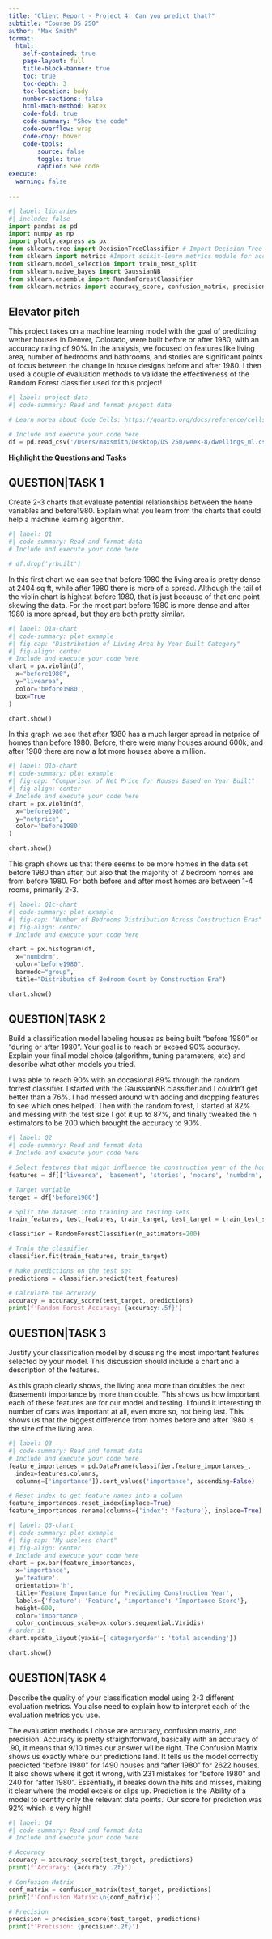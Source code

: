```yaml
---
title: "Client Report - Project 4: Can you predict that?"
subtitle: "Course DS 250"
author: "Max Smith"
format:
  html:
    self-contained: true
    page-layout: full
    title-block-banner: true
    toc: true
    toc-depth: 3
    toc-location: body
    number-sections: false
    html-math-method: katex
    code-fold: true
    code-summary: "Show the code"
    code-overflow: wrap
    code-copy: hover
    code-tools:
        source: false
        toggle: true
        caption: See code
execute: 
  warning: false
    
---
```


```python
#| label: libraries
#| include: false
import pandas as pd
import numpy as np
import plotly.express as px
from sklearn.tree import DecisionTreeClassifier # Import Decision Tree Classifier
from sklearn import metrics #Import scikit-learn metrics module for accuracy calculation
from sklearn.model_selection import train_test_split
from sklearn.naive_bayes import GaussianNB
from sklearn.ensemble import RandomForestClassifier
from sklearn.metrics import accuracy_score, confusion_matrix, precision_score, recall_score, f1_score


```


## Elevator pitch

This project takes on a machine learning model with the goal of predicting wether houses in Denver, Colorado, were built before or after 1980, with an accuracy rating of 90%. In the analysis, we focused on features like living area, number of bedrooms and bathrooms, and stories are significant points of focus between the change in house designs before and after 1980. I then used a couple of evaluation methods to validate the effectiveness of the Random Forest classifier used for this project!

```python
#| label: project-data
#| code-summary: Read and format project data

# Learn morea about Code Cells: https://quarto.org/docs/reference/cells/cells-jupyter.html

# Include and execute your code here
df = pd.read_csv('/Users/maxsmith/Desktop/DS 250/week-8/dwellings_ml.csv')
```

__Highlight the Questions and Tasks__

## QUESTION|TASK 1

Create 2-3 charts that evaluate potential relationships between the home variables and before1980. Explain what you learn from the charts that could help a machine learning algorithm.


```python
#| label: Q1
#| code-summary: Read and format data
# Include and execute your code here

# df.drop('yrbuilt')
```

In this first chart we can see that before 1980 the living area is pretty dense at 2404 sq ft, while after 1980 there is more of a spread. Although the tail of the violin chart is highest before 1980, that is just because of that one point skewing the data. For the most part before 1980 is more dense and after 1980 is more spread, but they are both pretty similar.

```python
#| label: Q1a-chart
#| code-summary: plot example
#| fig-cap: "Distribution of Living Area by Year Built Category"
#| fig-align: center
# Include and execute your code here
chart = px.violin(df,
  x="before1980", 
  y="livearea",
  color='before1980',
  box=True
)

chart.show()
```

In this graph we see that after 1980 has a much larger spread in netprice of homes than before 1980. Before, there were many houses around 600k, and after 1980 there are now a lot more houses above a million.

```python
#| label: Q1b-chart
#| code-summary: plot example
#| fig-cap: "Comparison of Net Price for Houses Based on Year Built"
#| fig-align: center
# Include and execute your code here
chart = px.violin(df,
  x="before1980", 
  y="netprice",
  color='before1980'
)

chart.show()
```

This graph shows us that there seems to be more homes in the data set before 1980 than after, but also that the majority of 2 bedroom homes are from before 1980. For both before and after most homes are between 1-4 rooms, primarily 2-3. 

```python
#| label: Q1c-chart
#| code-summary: plot example
#| fig-cap: "Number of Bedrooms Distribution Across Construction Eras"
#| fig-align: center
# Include and execute your code here

chart = px.histogram(df, 
  x="numbdrm", 
  color="before1980", 
  barmode="group", 
  title="Distribution of Bedroom Count by Construction Era")

chart.show()

```


## QUESTION|TASK 2

Build a classification model labeling houses as being built “before 1980” or “during or after 1980”. Your goal is to reach or exceed 90% accuracy. Explain your final model choice (algorithm, tuning parameters, etc) and describe what other models you tried.

I was able to reach 90% with an occasional 89% through the random forrest classifier. I started with the GaussianNB classifier and I couldn't get better than a 76%. I had messed around with adding and dropping features to see which ones helped. Then with the random forest, I started at 82% and messing with the test size I got it up to 87%, and finally tweaked the n estimators to be 200 which brought the accuracy to 90%.

```python
#| label: Q2
#| code-summary: Read and format data
# Include and execute your code here

# Select features that might influence the construction year of the house
features = df[['livearea', 'basement', 'stories', 'nocars', 'numbdrm', 'numbaths']]

# Target variable
target = df['before1980']

# Split the dataset into training and testing sets
train_features, test_features, train_target, test_target = train_test_split(features, target, test_size=0.2)

classifier = RandomForestClassifier(n_estimators=200)

# Train the classifier
classifier.fit(train_features, train_target)

# Make predictions on the test set
predictions = classifier.predict(test_features)

# Calculate the accuracy
accuracy = accuracy_score(test_target, predictions)
print(f'Random Forest Accuracy: {accuracy:.5f}')
```


## QUESTION|TASK 3

Justify your classification model by discussing the most important features selected by your model. This discussion should include a chart and a description of the features.

As this graph clearly shows, the living area more than doubles the next (basement) importance by more than double. This shows us how important each of these features are for our model and testing. I found it interesting th number of cars was important at all, even more so, not being last. This shows us that the biggest difference from homes before and after 1980 is the size of the living area.
```python
#| label: Q3
#| code-summary: Read and format data
# Include and execute your code here
feature_importances = pd.DataFrame(classifier.feature_importances_,
  index=features.columns,
  columns=['importance']).sort_values('importance', ascending=False)

# Reset index to get feature names into a column
feature_importances.reset_index(inplace=True)
feature_importances.rename(columns={'index': 'feature'}, inplace=True)

```


```python
#| label: Q3-chart
#| code-summary: plot example
#| fig-cap: "My useless chart"
#| fig-align: center
# Include and execute your code here
chart = px.bar(feature_importances,
  x='importance',
  y='feature',
  orientation='h',
  title='Feature Importance for Predicting Construction Year',
  labels={'feature': 'Feature', 'importance': 'Importance Score'},
  height=600,
  color='importance',
  color_continuous_scale=px.colors.sequential.Viridis)
# order it
chart.update_layout(yaxis={'categoryorder': 'total ascending'})

chart.show()
```

## QUESTION|TASK 4

Describe the quality of your classification model using 2-3 different evaluation metrics. You also need to explain how to interpret each of the evaluation metrics you use.

The evaluation methods I chose are accuracy, confusion matrix, and precision. Accuracy is pretty straightforward, basically with an accuracy of .90, it means that 9/10 times our answer wil be right. The Confusion Matrix shows us exactly where our predictions land. It tells us the model correctly predicted "before 1980" for 1490 houses and "after 1980" for 2622 houses. It also shows where it got it wrong, with 231 mistakes for "before 1980" and 240 for "after 1980". Essentially, it breaks down the hits and misses, making it clear where the model excels or slips up. Prediction is the 'Ability of a model to identify only the relevant data points.' Our score for prediction was 92% which is very high!!

```python
#| label: Q4
#| code-summary: Read and format data
# Include and execute your code here

# Accuracy
accuracy = accuracy_score(test_target, predictions)
print(f'Accuracy: {accuracy:.2f}')

# Confusion Matrix
conf_matrix = confusion_matrix(test_target, predictions)
print(f'Confusion Matrix:\n{conf_matrix}')

# Precision
precision = precision_score(test_target, predictions)
print(f'Precision: {precision:.2f}')

```


